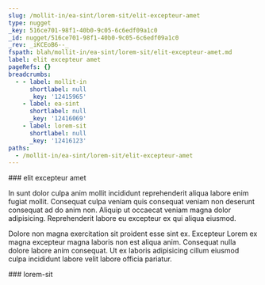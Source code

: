 ```yaml
---
slug: /mollit-in/ea-sint/lorem-sit/elit-excepteur-amet
type: nugget
_key: 516ce701-98f1-40b0-9c05-6c6edf09a1c0
_id: nugget/516ce701-98f1-40b0-9c05-6c6edf09a1c0
_rev: _iKCEoB6--_
fspath: blah/mollit-in/ea-sint/lorem-sit/elit-excepteur-amet.md
label: elit excepteur amet
pageRefs: {}
breadcrumbs:
  - - label: mollit-in
      shortlabel: null
      _key: '12415965'
    - label: ea-sint
      shortlabel: null
      _key: '12416069'
    - label: lorem-sit
      shortlabel: null
      _key: '12416123'
paths:
  - /mollit-in/ea-sint/lorem-sit/elit-excepteur-amet
---
```


<NuggetArea>
<Nugget slug="/mollit-in/ea-sint/lorem-sit/elit-excepteur-amet" type="nugget" _key="516ce701-98f1-40b0-9c05-6c6edf09a1c0" _id="nugget/516ce701-98f1-40b0-9c05-6c6edf09a1c0" _rev="_iKCEoB6--_" fspath="blah/mollit-in/ea-sint/lorem-sit/elit-excepteur-amet.md" label="elit excepteur amet" paths="/mollit-in/ea-sint/lorem-sit/elit-excepteur-amet">
<NuggetBody>
### elit excepteur amet

In sunt dolor culpa anim mollit incididunt reprehenderit aliqua labore enim fugiat mollit. Consequat culpa veniam quis consequat veniam non deserunt consequat ad do anim non. Aliquip ut occaecat veniam magna dolor adipisicing. Reprehenderit labore eu excepteur ex qui aliqua eiusmod.

Dolore non magna exercitation sit proident esse sint ex. Excepteur Lorem ex magna excepteur magna laboris non est aliqua anim. Consequat nulla dolore labore anim consequat. Ut ex laboris adipisicing cillum eiusmod culpa incididunt labore velit labore officia pariatur.

</NuggetBody>
<Breadcrumbs>
<Crumbs>
<Crumb _key="12415965" label="mollit-in" /><Crumb _key="12416069" label="ea-sint" /><Crumb _key="12416123" label="lorem-sit" />
</Crumbs>
</Breadcrumbs>
</Nugget>

<NuggetsInbound>
</NuggetsInbound>
<NuggetsOutbound>
</NuggetsOutbound>
</NuggetArea>
<PassagesInbound>
<Passage direction="inbound" type="passage" _key="12416123" _id="passage/12416123" _rev="_iKCEoB6---" label="lorem-sit" passage="lorem-sit" fspath="blah/mollit-in/ea-sint/lorem-sit" paths="/mollit-in/ea-sint/lorem-sit" slug="/mollit-in/ea-sint/lorem-sit">
<NuggetBody>
### lorem-sit

</NuggetBody>
<Breadcrumbs>
<Crumbs>
<Crumb _key="12415965" label="mollit-in" /><Crumb _key="12416069" label="ea-sint" />
</Crumbs>
</Breadcrumbs>
</Passage>

</PassagesInbound>
<PassagesOutbound>
</PassagesOutbound>